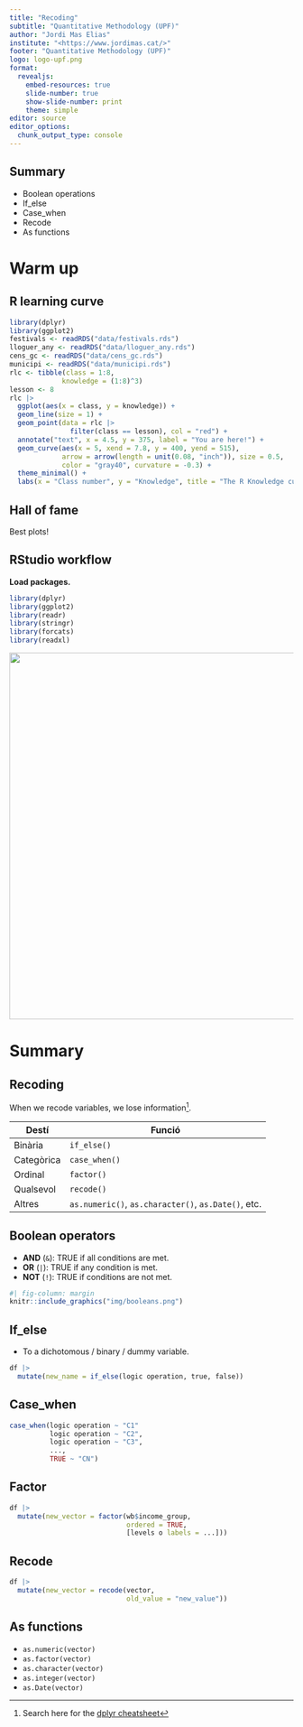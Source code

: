 ```yaml
---
title: "Recoding"
subtitle: "Quantitative Methodology (UPF)"
author: "Jordi Mas Elias"
institute: "<https://www.jordimas.cat/>"
footer: "Quantitative Methodology (UPF)"
logo: logo-upf.png
format: 
  revealjs:
    embed-resources: true
    slide-number: true
    show-slide-number: print
    theme: simple
editor: source
editor_options: 
  chunk_output_type: console
---
```


## Summary

- Boolean operations
- If_else
- Case_when
- Recode
- As functions

# Warm up {background-color="#e8e8e8"}

## R learning curve

```r
library(dplyr)
library(ggplot2)
festivals <- readRDS("data/festivals.rds")
lloguer_any <- readRDS("data/lloguer_any.rds")
cens_gc <- readRDS("data/cens_gc.rds")
municipi <- readRDS("data/municipi.rds")
rlc <- tibble(class = 1:8,
             knowledge = (1:8)^3)
lesson <- 8
rlc |> 
  ggplot(aes(x = class, y = knowledge)) +
  geom_line(size = 1) +
  geom_point(data = rlc |> 
               filter(class == lesson), col = "red") +
  annotate("text", x = 4.5, y = 375, label = "You are here!") +
  geom_curve(aes(x = 5, xend = 7.8, y = 400, yend = 515),
             arrow = arrow(length = unit(0.08, "inch")), size = 0.5,
             color = "gray40", curvature = -0.3) +
  theme_minimal() +
  labs(x = "Class number", y = "Knowledge", title = "The R Knowledge curve")
```

## Hall of fame

Best plots!



## RStudio workflow

**Load packages.**

```r
library(dplyr)
library(ggplot2)
library(readr)
library(stringr)
library(forcats)
library(readxl)
```

![](img/r-packages.png){style="float:center;" width="650"}




# Summary {background-color="#e8e8e8"}

## Recoding

When we recode variables, we lose information^[Search here for the [dplyr cheatsheet](https://posit.co/resources/cheatsheets/){target="_blank"}].

| Destí      | Funció                                          |
|------------|-------------------------------------------------|
| Binària    | `if_else()`                                     |
| Categòrica | `case_when()`                                   |
| Ordinal    | `factor()`                                      |
| Qualsevol  | `recode()`                                      |
| Altres     | `as.numeric()`, `as.character()`, `as.Date()`, etc. |


## Boolean operators


- **AND** (`&`): TRUE if all conditions are met.
- **OR** (`|`): TRUE if any condition is met.
- **NOT** (`!`): TRUE if conditions are not met.

```r
#| fig-column: margin
knitr::include_graphics("img/booleans.png")
```



## If_else

- To a dichotomous / binary / dummy variable.

```r
df |> 
  mutate(new_name = if_else(logic operation, true, false))
```




## Case_when

```r
case_when(logic operation ~ "C1"
          logic operation ~ "C2",
          logic operation ~ "C3",
          ...,
          TRUE ~ "CN")
```



## Factor

```r
df |> 
  mutate(new_vector = factor(wb$income_group, 
                             ordered = TRUE,
                             [levels o labels = ...]))
```


## Recode

```r
df |> 
  mutate(new_vector = recode(vector, 
                             old_value = "new_value"))
```

## As functions

- `as.numeric(vector)`
- `as.factor(vector)`
- `as.character(vector)`
- `as.integer(vector)`
- `as.Date(vector)`



